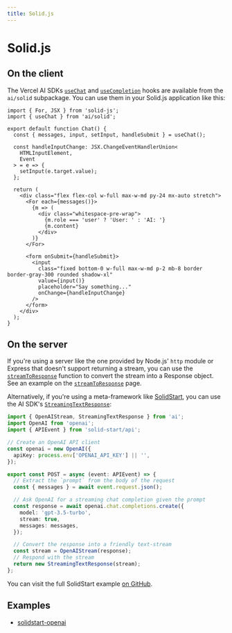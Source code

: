 ```yaml
---
title: Solid.js
---
```


# Solid.js

## On the client

The Vercel AI SDKs [`useChat`](./api-reference/use-chat) and [`useCompletion`](./api-reference/use-completion) hooks are available from the
`ai/solid` subpackage. You can use them in your Solid.js application like this:

```tsx filename="src/routes/index.tsx" showLineNumbers
import { For, JSX } from 'solid-js';
import { useChat } from 'ai/solid';

export default function Chat() {
  const { messages, input, setInput, handleSubmit } = useChat();

  const handleInputChange: JSX.ChangeEventHandlerUnion<
    HTMLInputElement,
    Event
  > = e => {
    setInput(e.target.value);
  };

  return (
    <div class="flex flex-col w-full max-w-md py-24 mx-auto stretch">
      <For each={messages()}>
        {m => (
          <div class="whitespace-pre-wrap">
            {m.role === 'user' ? 'User: ' : 'AI: '}
            {m.content}
          </div>
        )}
      </For>

      <form onSubmit={handleSubmit}>
        <input
          class="fixed bottom-0 w-full max-w-md p-2 mb-8 border border-gray-300 rounded shadow-xl"
          value={input()}
          placeholder="Say something..."
          onChange={handleInputChange}
        />
      </form>
    </div>
  );
}
```

## On the server

If you're using a server like the one provided by Node.js' `http` module or Express
that doesn't support returning a stream, you can use the [`streamToResponse`](./api-reference/stream-to-response)
function to convert the stream into a Response object. See an example on the [`streamToResponse`](./api-reference/stream-to-response#example-nodejs-http-server) page.

Alternatively, if you're using a meta-framework like [SolidStart](https://start.solidjs.com), you can use the
AI SDK's [`StreamingTextResponse`](./api-reference/streaming-text-response):

```ts filename="api/chat/index.ts"
import { OpenAIStream, StreamingTextResponse } from 'ai';
import OpenAI from 'openai';
import { APIEvent } from 'solid-start/api';

// Create an OpenAI API client
const openai = new OpenAI({
  apiKey: process.env['OPENAI_API_KEY'] || '',
});

export const POST = async (event: APIEvent) => {
  // Extract the `prompt` from the body of the request
  const { messages } = await event.request.json();

  // Ask OpenAI for a streaming chat completion given the prompt
  const response = await openai.chat.completions.create({
    model: 'gpt-3.5-turbo',
    stream: true,
    messages: messages,
  });

  // Convert the response into a friendly text-stream
  const stream = OpenAIStream(response);
  // Respond with the stream
  return new StreamingTextResponse(stream);
};
```

You can visit the full SolidStart example [on GitHub](https://github.com/vercel/ai/blob/main/examples/solidstart-openai).

## Examples

- [solidstart-openai](https://github.com/vercel/ai/tree/main/examples/solidstart-openai)
